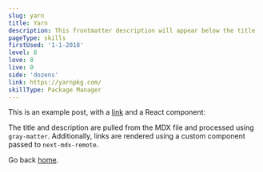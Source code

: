 ```yaml
---
slug: yarn
title: Yarn
description: This frontmatter description will appear below the title
pageType: skills
firstUsed: '1-1-2018'
level: 8
love: 8
live: 0
side: 'dozens'
link: https://yarnpkg.com/
skillType: Package Manager
---
```


This is an example post, with a [link](https://nextjs.org) and a React component:

The title and description are pulled from the MDX file and processed using `gray-matter`. Additionally, links are rendered using a custom component passed to `next-mdx-remote`.

Go back [home](/).
